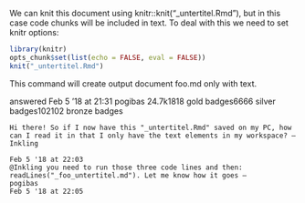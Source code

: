 We can knit this document using knitr::knit("_untertitel.Rmd"), but in this case code chunks will be included in text. To deal with this we need to set knitr options:

```r
library(knitr)
opts_chunk$set(list(echo = FALSE, eval = FALSE))
knit("_untertitel.Rmd")

```

This command will create output document foo.md only with text.

answered Feb 5 '18 at 21:31
pogibas
24.7k1818 gold badges6666 silver badges102102 bronze badges

    Hi there! So if I now have this "_untertitel.Rmd" saved on my PC, how can I read it in that I only have the text elements in my workspace? – 
    Inkling
    
    Feb 5 '18 at 22:03
    @Inkling you need to run those three code lines and then: readLines("_foo_untertitel.md"). Let me know how it goes – 
    pogibas
    Feb 5 '18 at 22:05
